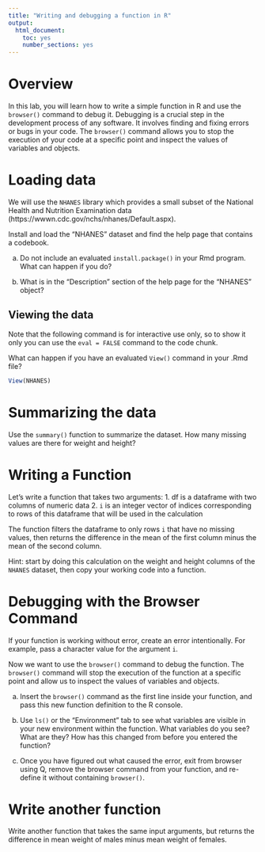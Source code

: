 ```yaml
---
title: "Writing and debugging a function in R"
output: 
  html_document: 
    toc: yes
    number_sections: yes
---
```


# Overview

In this lab, you will learn how to write a simple function in R and use the `browser()` command to debug it. Debugging is a crucial step in the development process of any software. It involves finding and fixing errors or bugs in your code. The `browser()` command allows you to stop the execution of your code at a specific point and inspect the values of variables and objects.

# Loading data

We will use the `NHANES` library which provides a small subset of the National Health and Nutrition Examination data (https://wwwn.cdc.gov/nchs/nhanes/Default.aspx). 

Install and load the "NHANES" dataset and find the help page that contains a codebook. 

a) Do not include an evaluated `install.package()` in your Rmd program. What can happen if you do?

b) What is in the "Description" section of the help page for the "NHANES" object?


## Viewing the data

Note that the following command is for interactive use only, so to show it 
only you can use the `eval = FALSE` command to the code chunk. 

What can happen if you have an evaluated `View()` command in your .Rmd file?

```r
View(NHANES)
```

# Summarizing the data

Use the `summary()` function to summarize the dataset. How many missing values are there for weight and height?

# Writing a Function

Let's write a function that takes two arguments:
1. df is a dataframe with two columns of numeric data
2. `i` is an integer vector of indices corresponding to rows of this dataframe that will be used in the calculation

The function filters the dataframe to only rows `i` that have no missing values, 
then returns the difference in the mean of the first column minus the mean of the second column.

Hint: start by doing this calculation on the weight and height columns of the `NHANES`
dataset, then copy your working code into a function. 


# Debugging with the Browser Command

If your function is working without error, create an error intentionally. For example, pass 
a character value for the argument `i`.

Now we want to use the `browser()` command to debug the function. The `browser()` command will stop the execution of the function at a specific point and allow us to inspect the values of variables and objects. 

a) Insert the `browser()` command as the first line inside your function, and pass this new function
definition to the R console.

b) Use `ls()` or the "Environment" tab to see what variables are visible in your new environment within
the function. What variables do you see? What are they? How has this changed from before you entered the function?

c) Once you have figured out what caused the error, exit from browser using Q, remove the browser command from your function, and re-define it without containing `browser()`.

# Write another function

Write another function that takes the same input arguments, but returns the difference in mean weight of males minus mean weight of females.
